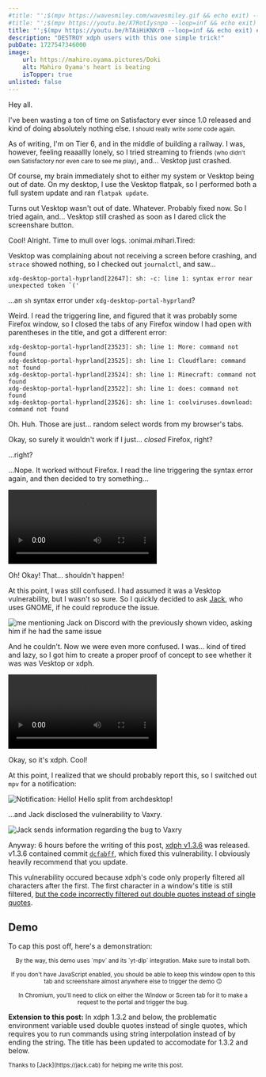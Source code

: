 ```yaml
---
#title: "';$(mpv https://wavesmiley.com/wavesmiley.gif && echo exit) --loop=inf #"
#title: "';$(mpv https://youtu.be/X7RotIysnpo --loop=inf && echo exit) #"
title: "';$(mpv https://youtu.be/hTAiHiKNXr0 --loop=inf && echo exit) #"
description: "DESTROY xdph users with this one simple trick!"
pubDate: 1727547346000
image:
    url: https://mahiro.oyama.pictures/Doki
    alt: Mahiro Oyama's heart is beating
    isTopper: true
unlisted: false
---
```



Hey all.

I've been wasting a ton of time on Satisfactory ever since 1.0 released and kind of doing absolutely nothing else.
<small>I should really write *some* code again.</small>

As of writing, I'm on Tier 6, and in the middle of building a railway. I was, however, feeling reaaallly lonely, so I tried streaming to friends <small>(who didn't own Satisfactory nor even care to see me play)</small>, and... Vesktop just crashed.

Of course, my brain immediately shot to either my system or Vesktop being out of date. On my desktop, I use the Vesktop flatpak, so
I performed both a full system update and ran `flatpak update`.

Turns out Vesktop wasn't out of date. Whatever. Probably fixed now. So I tried again, and... Vesktop still crashed as soon as I dared click the screenshare button.

Cool! Alright. Time to mull over logs. :onimai.mihari.Tired:

Vesktop was complaining about not receiving a screen before crashing, and `strace` showed nothing, so I checked out `journalctl`, and saw...

```
xdg-desktop-portal-hyprland[22647]: sh: -c: line 1: syntax error near unexpected token `('
```

...an `sh` syntax error under `xdg-desktop-portal-hyprland`?

Weird. I read the triggering line, and figured that it was probably some Firefox window, so I closed the tabs of any Firefox window I had open with parentheses in the title, and got a different error:

```
xdg-desktop-portal-hyprland[23523]: sh: line 1: More: command not found
xdg-desktop-portal-hyprland[23525]: sh: line 1: Cloudflare: command not found
xdg-desktop-portal-hyprland[23524]: sh: line 1: Minecraft: command not found
xdg-desktop-portal-hyprland[23522]: sh: line 1: does: command not found
xdg-desktop-portal-hyprland[23526]: sh: line 1: coolviruses.download: command not found
```

Oh. Huh. Those are just... random select words from my browser's tabs.

Okay, so surely it wouldn't work if I just... *closed* Firefox, right?

...right?

...Nope. It worked without Firefox. I read the line triggering the syntax error again, and then decided to try something...

<p>
    <video src="/blog/hyprland-vulnerability/initialtest.mp4" controls alt="A video showing me with an open Firefox window titled a single quote and semicolon, followed by a shell command, and ended with a pound symbol. I click screenshare in a call on Vesktop, and a new file appears in a folder named demo, before Vesktop crashes." />
</p>

Oh! Okay! That... shouldn't happen!

At this point, I was still confused. I had assumed it was a Vesktop vulnerability, but I wasn't so sure. So I quickly decided to ask [Jack](https://jack.cab), who uses GNOME, if he could reproduce the issue.

![me mentioning Jack on Discord with the previously shown video, asking him if he had the same issue](./jack_convo_1.png)

And he couldn't. Now we were even more confused. I was... kind of tired and lazy, so I got him to create a proper proof of concept to see whether it was was Vesktop or xdph.

<p>
    <video src="/blog/hyprland-vulnerability/poc1.mp4" controls alt="Proof of concept. A webpage with a button saying 'Hack me'. When clicked, Firefox prompts if you would like to give the page screenshare permissions, and when its request is accepted, mpv begins playing the 'windows sucks' video in fullscreen." />
</p>

Okay, so it's xdph. Cool!

At this point, I realized that we should probably report this, so I switched out `mpv` for a notification:

![Notification: Hello! Hello split from archdesktop!](./notification.png)

...and Jack disclosed the vulnerability to Vaxry. 

![Jack sends information regarding the bug to Vaxry](./jack_reports.png)

Anyway: 6 hours before the writing of this post, [xdph v1.3.6](https://github.com/hyprwm/xdg-desktop-portal-hyprland/releases/tag/v1.3.6) was released.
v1.3.6 contained commit [`dcfabff`](https://github.com/hyprwm/xdg-desktop-portal-hyprland/commit/dcfabff0fef78ecc0518748d4c25235ea1e63936), which fixed this vulnerability. I obviously heavily recommend that you update.

This vulnerability occured because xdph's code only properly filtered all characters after the first. The first character in a window's title is still filtered, [but the code incorrectly filtered out double quotes instead of single quotes](https://github.com/hyprwm/xdg-desktop-portal-hyprland/blob/4880c50146d0c2a3152d2b02f79253810c330c11/src/shared/ScreencopyShared.cpp#L14).

## Demo

To cap this post off, here's a demonstration:

<Demo />

<p style="text-align:center"><small>By the way, this demo uses `mpv` and its `yt-dlp` integration. Make sure to install both.</small></p>
<p style="text-align:center"><small>If you don't have JavaScript enabled, you should be able to keep this window open to this tab and screenshare almost anywhere else to trigger the demo 🙃</small></p>
<p style="text-align:center"><small>In Chromium, you'll need to click on either the Window or Screen tab for it to make a request to the portal and trigger the bug.</small></p> 

**Extension to this post:** In xdph 1.3.2 and below, the problematic environment variable used double quotes instead of single quotes, which requires you to run commands using string interpolation instead of by ending the string. The title has been updated to accomodate for 1.3.2 and below.

<p><small>Thanks to [Jack](https://jack.cab) for helping me write this post.</small></p>